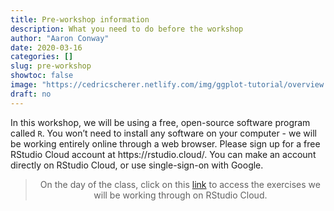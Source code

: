```yaml
---
title: Pre-workshop information
description: What you need to do before the workshop
author: "Aaron Conway"
date: 2020-03-16
categories: []
slug: pre-workshop
showtoc: false
image: "https://cedricscherer.netlify.com/img/ggplot-tutorial/overview.png"
draft: no
---
```



In this workshop, we will be using a free, open-source software program called `R`. You won't need to install any software on your computer - we will be working entirely online through a web browser. Please sign up for a free RStudio Cloud account at https://rstudio.cloud/. You can make an account directly on RStudio Cloud, or use single-sign-on with Google. 

<center>
<blockquote>
<i class="fas fa-link"></i> On the day of the class, click on this [link](https://rstudio.cloud/spaces/55597/join?access_code=a4%2FG6GEOtgp5xLrVbzVhMmrYvewvr3xMjwmIHaVN) to access the exercises we will be working through on RStudio Cloud.
</blockquote>
</center>